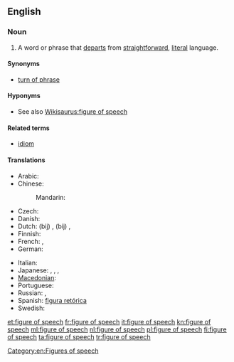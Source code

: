 ==English==
{{wikipedia}}

===Noun===
{{en-noun|head=[[figure]] of [[speech]]|figures of speech}}

# {{context|idiomatic|lang=en}} A word or phrase that [[departs]] from [[straightforward]], [[literal]] language.

====Synonyms====
* [[turn of phrase]]

====Hyponyms====
* See also [[Wikisaurus:figure of speech]]

====Related terms====
* [[idiom]]

====Translations====
{{trans-top|word or phrase}}
* Arabic: {{t|ar|تشبيه|m|tr=tashbiih}}
* Chinese:
*: Mandarin: {{t+|cmn|修辞|tr=xiūcí|sc=Hani}}
* Czech: {{t|cs|řečnická figura|f}}
* Danish: {{t|da|talemåde|c}}
* Dutch: (bij) {{t|nl|manier van spreken}}, (bij) {{t|nl|wijze van spreken}}, {{t+|nl|stijlfiguur|m}}
* Finnish: {{t+|fi|kielikuva}}
* French: {{t+|fr|figure de style|f}},  {{t+|fr|figure de rhétorique|f}}
* German: {{t+|de|Redewendung|f}}
{{trans-mid}}
* Italian: {{t+|it|figura retorica|f}}
* Japanese: {{t|ja|言葉のあや|tr=kotoba-no aya}},  {{t|ja|修辞|tr=しゅうじ, shūji}},  {{t|ja|文彩|tr=ぶんさい, bunsai}},  {{t+|ja|あや|tr=aya}}
* [[Macedonian]]: {{t|mk|стилска фигура|f|tr=stílska figúra}}
* Portuguese: {{t+|pt|figura de linguagem}}
* Russian: {{t|ru|риторическая фигура|f|tr=ritoríčeskaja figúra}},  {{t+|ru|фигура речи|f|tr=figúra reči}}
* Spanish: [[figura retórica]] {{f}}
* Swedish: {{t+|sv|talesätt|n}}
{{trans-bottom}}

[[Category:en:Figures of speech]]

[[et:figure of speech]]
[[fr:figure of speech]]
[[it:figure of speech]]
[[kn:figure of speech]]
[[ml:figure of speech]]
[[nl:figure of speech]]
[[pl:figure of speech]]
[[fi:figure of speech]]
[[ta:figure of speech]]
[[tr:figure of speech]]
